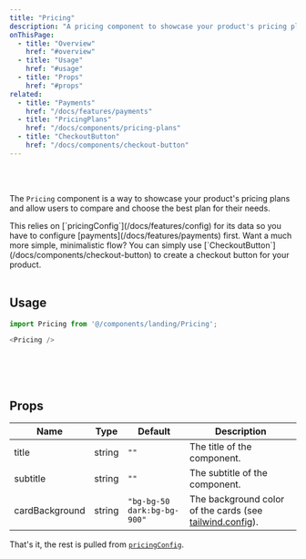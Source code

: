 ```yaml
---
title: "Pricing"
description: "A pricing component to showcase your product's pricing plans"
onThisPage:
  - title: "Overview"
    href: "#overview"
  - title: "Usage"
    href: "#usage"
  - title: "Props"
    href: "#props"
related:
  - title: "Payments"
    href: "/docs/features/payments"
  - title: "PricingPlans"
    href: "/docs/components/pricing-plans"
  - title: "CheckoutButton"
    href: "/docs/components/checkout-button"
---
```


<div id="overview" />

<br />

<div className="flex flex-col w-full items-center justify-center gap-8">
    <Pricing cardBackground={"bg-bg-100 dark:bg-bg-800"}/>
</div>

<br />

The `Pricing` component is a way to showcase your product's pricing plans and allow users to compare and choose the best plan for their needs.

<Caution>
    This relies on [`pricingConfig`](/docs/features/config) for its data so you have to configure [payments](/docs/features/payments) first.
</Caution>

<Tip>
    Want a much more simple, minimalistic flow? You can simply use [`CheckoutButton`](/docs/components/checkout-button) to create a checkout button for your product.
</Tip>

<br />
<br />
<Divider />

<div id="usage" />

## Usage

```js
import Pricing from '@/components/landing/Pricing';

<Pricing />
```



<br />
<br />
<br />
<Divider />

<div id="props" />

## Props
| Name           | Type   | Default | Description                                                                        |
|----------------|--------|---------|------------------------------------------------------------------------------------|
| title          | string | `""`    | The title of the component.                                                        |
| subtitle       | string | `""`    | The subtitle of the component.                                                     |
| cardBackground | string | `"bg-bg-50 dark:bg-bg-900"`  | The background color of the cards (see [tailwind.config](/docs/features/config#color-theme)). |

That's it, the rest is pulled from [`pricingConfig`](/docs/features/config).